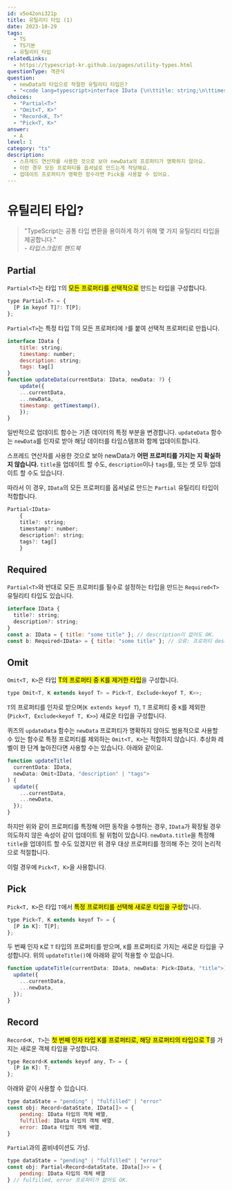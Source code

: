 ```yaml
---
id: v5o42oni321p
title: 유틸리티 타입 (1)
date: 2023-10-29
tags:
  - TS
  - TS기본
  - 유틸리티_타입
relatedLinks:
  - https://typescript-kr.github.io/pages/utility-types.html
questionType: 객관식
question:
  - newData의 타입으로 적절한 유틸리티 타입은?
  - "<code lang=typescript>interface IData {\n\ttitle: string;\n\ttimestamp: number;\n\tdescription: string;\n\ttags: tag[];\n}\nfunction updateData(currentData: IData, newData: ?) {\n\tupdate({\n\t\t...currentData,\n\t\t...newData,\n\t\ttimestamp: getTimestamp()\n\t});\n} </code>"
choices:
  - "Partial<T>"
  - "Omit<T, K>"
  - "Record<K, T>"
  - "Pick<T, K>"
answer:
  - A
level: 1
category: "ts"
description: 
  - 스프레드 연산자를 사용한 것으로 보아 newData의 프로퍼티가 명확하지 않아요.
  - 이런 경우 모든 프로퍼티를 옵셔널로 만드는게 적당해요.
  - 업데이트 프로퍼티가 명확한 함수라면 Pick을 사용할 수 있어요.
---
```


# 유틸리티 타입?

<blockquote>
  "TypeScript는 공통 타입 변환을 용이하게 하기 위해 몇 가지 유틸리티 타입을
  제공합니다."
  <footer>
    <cite>- 타입스크립트 핸드북</cite>
  </footer>
</blockquote>

## Partial

`Partial<T>`는 타입 `T`의 <mark>모든 프로퍼티를 선택적으로</mark> 만드는 타입을 구성합니다.

```javascript
type Partial<T> = {
  [P in keyof T]?: T[P];
};
```

`Partial<T>`는 특정 타입 T의 모든 프로퍼티에 `?`를 붙여 선택적 프로퍼티로 만듭니다.

```javascript
interface IData {
    title: string;
    timestamp: number;
    description: string;
    tags: tag[]
}
function updateData(currentData: IData, newData: ?) {
    update({
    ...currentData,
    ...newData,
    timestamp: getTimestamp(),
    });
}
```

일반적으로 업데이트 함수는 기존 데이터의 특정 부분을 변경합니다.
`updateData` 함수는 `newData`를 인자로 받아 해당 데이터를 타임스탬프와 함께 업데이트합니다.

스프레드 연산자를 사용한 것으로 보아 newData가 <b>어떤 프로퍼티를 가지는 지 확실하지 않습니다.</b>
`title`을 업데이트 할 수도, `description`이나 `tags`를, 또는 셋 모두 업데이트 할 수도 있습니다.

따라서 이 경우, `IData`의 모든 프로퍼티를 옵셔널로 만드는 `Partial` 유틸리티 타입이 적합합니다.

```javascript
Partial<IData>
    {
    title?: string;
    timestamp?: number;
    description?: string;
    tags?: tag[]
    }
```

## Required

`Partial<T>`와 반대로 모든 프로퍼티를 필수로 설정하는 타입을 만드는 `Required<T>` 유틸리티 타입도 있습니다.

```javascript
interface IData {
  title?: string;
  description?: string;
}
const a: IData = { title: "some title" }; // description이 없어도 OK.
const b: Required<IData> = { title: "some title" }; // 오류: 프로퍼티 description이 없습니다.
```

## Omit

`Omit<T, K>`은 타입 <mark>T의 프로퍼티 중 K를 제거한 타입</mark>을 구성합니다.

```javascript
type Omit<T, K extends keyof T> = Pick<T, Exclude<keyof T, K>>;
```

`T`의 프로퍼티를 인자로 받으며(`K extends keyof T`), `T` 프로퍼티 중 `K`를 제외한(`Pick<T, Exclude<keyof T, K>>`) 새로운 타입을 구성합니다.

퀴즈의 `updateData` 함수는 `newData` 프로퍼티가 명확하지 않아도 범용적으로 사용할 수 있는 함수로 특정 프로퍼티를 제외하는 `Omit<T, K>`는 적합하지 않습니다.
추상화 레벨이 한 단계 높아진다면 사용할 수는 있습니다. 아래와 같이요.

```javascript
function updateTitle(
  currentData: IData,
  newData: Omit<IData, "description" | "tags">
) {
  update({
    ...currentData,
    ...newData,
  });
}
```

하지만 위와 같이 프로퍼티를 특정해 어떤 동작을 수행하는 경우, `IData`가 확장될 경우 의도하지 않은 속성이 같이 업데이트 될 위험이 있습니다.
`newData.title`을 특정해 `title`을 업데이트 할 수도 있겠지만 위 경우 대상 프로퍼티를 정의해 주는 것이 논리적으로 적절합니다.

이럴 경우에 `Pick<T, K>`을 사용합니다.

## Pick

`Pick<T, K>`은 타입 `T`에서 <mark>특정 프로퍼티를 선택해 새로운 타입을 구성</mark>합니다.

```javascript
type Pick<T, K extends keyof T> = {
  [P in K]: T[P];
};
```

두 번째 인자 `K`로 `T` 타입의 프로퍼티를 받으며, `K`를 프로퍼티로 가지는 새로운 타입을 구성합니다.
위의 `updateTitle()`에 아래와 같이 적용할 수 있습니다.

```javascript
function updateTitle(currentData: IData, newData: Pick<IData, "title">) {
  update({
    ...currentData,
    ...newData,
  });
}
```

## Record

`Record<K, T>`는 <mark>첫 번째 인자 타입 K를 프로퍼티로, 해당 프로퍼티의 타입으로 T</mark>를 가지는 새로운 객체 타입을 구성합니다.

```javascript
type Record<K extends keyof any, T> = {
  [P in K]: T;
};
```

아래와 같이 사용할 수 있습니다.

```javascript
type dataState = "pending" | "fulfilled" | "error"
const obj: Record<dataState, IData[]> = {
    pending: IData 타입의 객체 배열,
    fulfilled: IData 타입의 객체 배열,
    error: IData 타입의 객체 배열,
}
```

`Partial`과의 콤비네이션도 가넝.

```javascript
type dataState = "pending" | "fulfilled" | "error"
const obj: Partial<Record<dataState, IData[]>> = {
    pending: IData 타입의 객체 배열
} // fulfilled, error 프로퍼티가 없어도 OK.
```

